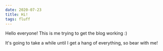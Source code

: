 ```yaml
---
date: 2020-07-23
title: Hi!
tags: fluff
---
```


Hello everyone! This is me trying to get the blog working :)

It's going to take a while until I get a hang of everything, so bear with me!

